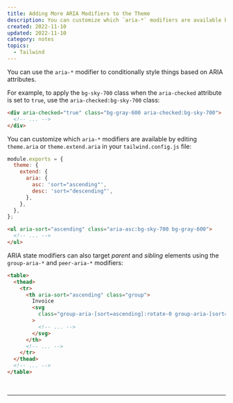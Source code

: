 ```yaml
---
title: Adding More ARIA Modifiers to the Theme
description: You can customize which `aria-*` modifiers are available by editing your theme.  ARIA state modifiers can also target parent and sibling elements.
created: 2022-11-10
updated: 2022-11-10
category: notes
topics:
  - Tailwind
---
```


You can use the `aria-*` modifier to conditionally style things based on ARIA attributes.

For example, to apply the `bg-sky-700` class when the `aria-checked` attribute is set to `true`, use the `aria-checked:bg-sky-700` class:

```html /aria-checked/
<div aria-checked="true" class="bg-gray-600 aria-checked:bg-sky-700">
  <!-- ... -->
</div>
```

You can customize which `aria-*` modifiers are available by editing `theme.aria` or `theme.extend.aria` in your `tailwind.config.js` file:

```js title="tailwind.config.js"
module.exports = {
  theme: {
    extend: {
      aria: {
        asc: 'sort="ascending"',
        desc: 'sort="descending"',
      },
    },
  },
};
```

```html /aria-sort="ascending"/ /aria-asc/
<ul aria-sort="ascending" class="aria-asc:bg-sky-700 bg-gray-600">
  <!-- ... -->
</ul>
```

ARIA state modifiers can also target _parent_ and _sibling_ elements using the `group-aria-*` and `peer-aria-*` modifiers:

```html /group/
<table>
  <thead>
    <tr>
      <th aria-sort="ascending" class="group">
        Invoice
        <svg
          class="group-aria-[sort=ascending]:rotate-0 group-aria-[sort=descending]:rotate-180"
        >
          <!-- ... -->
        </svg>
      </th>
      <!-- ... -->
    </tr>
  </thead>
  <!-- ... -->
</table>
```

<br />

<TailwindDocs />

---

<LastUpdated updated={updated} />

